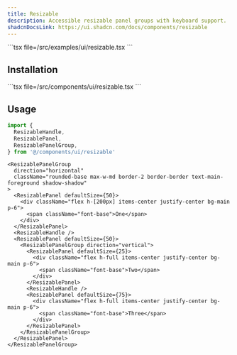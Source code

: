 ```yaml
---
title: Resizable
description: Accessible resizable panel groups with keyboard support.
shadcnDocsLink: https://ui.shadcn.com/docs/components/resizable
---
```


<ComponentPreview component="resizable">
  ```tsx file=<rootDir>/src/examples/ui/resizable.tsx
  ```
</ComponentPreview>

## Installation

<Installation component="resizable">
  ```tsx file=<rootDir>/src/components/ui/resizable.tsx
  ```
</Installation>

## Usage

```ts
import {
  ResizableHandle,
  ResizablePanel,
  ResizablePanelGroup,
} from '@/components/ui/resizable'
```

```tsx
<ResizablePanelGroup
  direction="horizontal"
  className="rounded-base max-w-md border-2 border-border text-main-foreground shadow-shadow"
>
  <ResizablePanel defaultSize={50}>
    <div className="flex h-[200px] items-center justify-center bg-main p-6">
      <span className="font-base">One</span>
    </div>
  </ResizablePanel>
  <ResizableHandle />
  <ResizablePanel defaultSize={50}>
    <ResizablePanelGroup direction="vertical">
      <ResizablePanel defaultSize={25}>
        <div className="flex h-full items-center justify-center bg-main p-6">
          <span className="font-base">Two</span>
        </div>
      </ResizablePanel>
      <ResizableHandle />
      <ResizablePanel defaultSize={75}>
        <div className="flex h-full items-center justify-center bg-main p-6">
          <span className="font-base">Three</span>
        </div>
      </ResizablePanel>
    </ResizablePanelGroup>
  </ResizablePanel>
</ResizablePanelGroup>
```